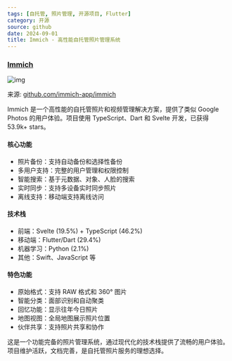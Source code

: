 ```yaml
---
tags: [自托管, 照片管理, 开源项目, Flutter]
category: 开源
source: github
date: 2024-09-01
title: Immich - 高性能自托管照片管理系统
---
```


### [Immich](https://github.com/immich-app/immich)

![img](https://img.mengpeng.tech/i/2024/12/11/6758dd23e8e61.webp)

来源: [github.com/immich-app/immich](https://github.com/immich-app/immich)

Immich 是一个高性能的自托管照片和视频管理解决方案，提供了类似 Google Photos 的用户体验。项目使用 TypeScript、Dart 和 Svelte 开发，已获得 53.9k+ stars。

#### 核心功能
- 照片备份：支持自动备份和选择性备份
- 多用户支持：完整的用户管理和权限控制
- 智能搜索：基于元数据、对象、人脸的搜索
- 实时同步：支持多设备实时同步照片
- 离线支持：移动端支持离线访问

#### 技术栈
- 前端：Svelte (19.5%) + TypeScript (46.2%)
- 移动端：Flutter/Dart (29.4%)
- 机器学习：Python (2.1%)
- 其他：Swift、JavaScript 等

#### 特色功能
- 原始格式：支持 RAW 格式和 360° 图片
- 智能分类：面部识别和自动聚类
- 回忆功能：显示往年今日照片
- 地图视图：全局地图展示照片位置
- 伙伴共享：支持照片共享和协作

这是一个功能完备的照片管理系统，通过现代化的技术栈提供了流畅的用户体验。项目维护活跃，文档完善，是自托管照片服务的理想选择。 